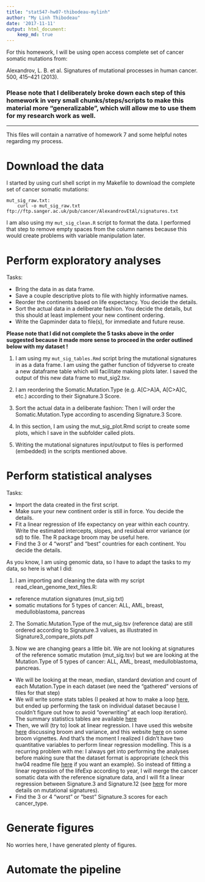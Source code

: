 ```yaml
---
title: "stat547-hw07-thibodeau-mylinh"
author: "My Linh Thibodeau"
date: '2017-11-11'
output: html_document:
	keep_md: true
---
```


For this homework, I will be using open access complete set of cancer somatic mutations from: 

Alexandrov, L. B. et al. Signatures of mutational processes in human cancer. 500, 415–421 (2013).

### Please note that I deliberately broke down each step of this homework in very small chunks/steps/scripts to make this material more "generalizable", which will allow me to use them for my research work as well.

***

This files will contain a narrative of homework 7 and some helpful notes regarding my process.

# Download the data

I started by using curl shell script in my Makefile to download the complete set of cancer somatic mutations:

```
mut_sig_raw.txt:
	curl -o mut_sig_raw.txt ftp://ftp.sanger.ac.uk/pub/cancer/AlexandrovEtAl/signatures.txt
```

I am also using my `mut_sig_clean.R` script to format the data. I performed that step to remove empty spaces from the column names because this would create problems with variable manipulation later.

# Perform exploratory analyses

Tasks:

* Bring the data in as data frame.
* Save a couple descriptive plots to file with highly informative names.
* Reorder the continents based on life expectancy. You decide the details.
* Sort the actual data in a deliberate fashion. You decide the details, but this should at least implement your new continent ordering.
* Write the Gapminder data to file(s), for immediate and future reuse.

**Please note that I did not complete the 5 tasks above in the order suggested because it made more sense to proceed in the order outlined below with my dataset ! **

(1) I am using my `mut_sig_tables.Rmd` script bring the mutational signatures in as a data frame. I am using the gather function of tidyverse to create a new dataframe table which will facilitate making plots later. I saved the output of this new data frame to mut_sig2.tsv.

(2) I am reordering the Somatic.Mutation.Type (e.g. A[C>A]A, A[C>A]C, etc.) according to their Signature.3 Score. 

(3) Sort the actual data in a deliberate fashion: Then I will order the Somatic.Mutation.Type according to ascending Signature.3 Score.

(4)  In this section, I am using the mut_sig_plot.Rmd script to create some plots, which I save in the subfolder called plots.

(5) Writing the mutational signatures input/output to files is performed (embedded) in the scripts mentioned above. 

# Perform statistical analyses

Tasks:

* Import the data created in the first script.
* Make sure your new continent order is still in force. You decide the details.
* Fit a linear regression of life expectancy on year within each country. Write the estimated intercepts, slopes, and residual error variance (or sd) to file. The R package broom may be useful here.
* Find the 3 or 4 “worst” and “best” countries for each continent. You decide the details.

As you know, I am using genomic data, so I have to adapt the tasks to my data, so here is what I did:

(1) I am importing and cleaning the data with my script read_clean_genome_text_files.R:

* reference mutation signatures (mut_sig.txt)
* somatic mutations for 5 types of cancer: ALL, AML, breast, medulloblastoma, pancreas

(2) The Somatic.Mutation.Type of the mut_sig.tsv (reference data) are still ordered according to Signature.3 values, as illustrated in Signature3_compare_plots.pdf

(3) Now we are changing gears a little bit. We are not looking at signatures of the reference somatic mutation (mut_sig.tsv) but we are looking at the Mutation.Type of 5 types of cancer: ALL, AML, breast, medulloblastoma, pancreas.

* We will be looking at the mean, median, standard deviation and count of each Mutation.Type in each dataset (we need the "gathered" versions of files for that step)
* We will write some stats tables (I peaked at how to make a loop [here](https://www.datacamp.com/community/tutorials/tutorial-on-loops-in-r), but ended up performing the task on individual dataset because I couldn't figure out how to avoid "overwriting" at each loop iteration). The summary statistics tables are available [here](statistics/)
* Then, we will (try to) look at linear regression. I have used this website [here](http://varianceexplained.org/r/broom-intro/) discussing broom and variance, and this website [here](https://cran.r-project.org/web/packages/broom/vignettes/broom.html) on some broom vignettes. And that's the moment I realized I didn't have two quantitative variables to perform linear regression modelling. This is a recurring problem with me: I always get into performing the analyses before making sure that the dataset format is appropriate (check this hw04 readme file [here](https://github.com/mylinhthibodeau/STAT545-HW-thibodeau-mylinh/tree/master/stat545-hw4-thibodeau-mylinh) if you want an example). So instead of fitting a linear regression of the lifeExp according to year, I will merge the cancer somatic data with the reference signature data, and I will fit a linear regression between Signature.3 and Signature.12 (see [here](http://cancer.sanger.ac.uk/cosmic/signatures) for more details on mutational signatures). 
* Find the 3 or 4 "worst" or "best" Signature.3 scores for each cancer_type.

# Generate figures

No worries here, I have generated plenty of figures. 

# Automate the pipeline

